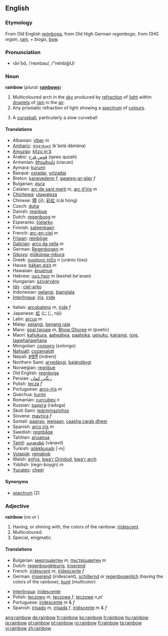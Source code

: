 {{wikipedia}}
==English==

===Etymology===
From Old English [[regnboga|reġnboga]], from Old High German ''reganbogo'', from OHG ''regan'', [[rain]], + ''biogo'', [[bow]].

===Pronunciation===
*rān'bō, /ˈreɪnbəʊ/, /"reInb@U/

===Noun===
'''rainbow'''  (''plural:'' '''[[rainbows]]''')
# Multicoloured arch in the [[sky]] produced by [[refraction]] of [[light]] within [[droplet]]s of [[rain]] in the [[air]].
# Any prismatic refraction of light showing a [[spectrum]] of [[colour]]s.
# {{baseball}} A [[curveball]], particularly a slow curveball

====Translations====

{{top}}
*Albanian: [[ylber]] ''m''
*[[Amharic]]: [[ቀስተ፡ደመና]] (k'ästä dämäna)
*[[Amuzgo]]: [[kítzú jn'â]]
*Arabic: [[قوس قزح]] (qaws quzah)
*Armenian: [[ծիածան]] (ciacan)
*Aymara: [[kurumi]]
*Basque: [[ostadar]], [[ortzadar]]
*Breton: [[kanevedenn]] ''f'', [[gwareg-ar-glav]] ''f''
*Bulgarian: [[дъга]]
*Catalan: [[arc de sant martí]] ''m'', [[arc d'iris]] ''m''
*[[Chichewa]]: [[utawaleza]]
*Chinese: [[隮]] (jī); [[彩虹]] (cǎi hóng)
*Czech: [[duha]]
*Danish: [[regnbue]]
*Dutch: [[regenboog]] ''m''
*Esperanto: [[ĉielarko]]
*Finnish: [[sateenkaari]]
*French: [[arc-en-ciel]] ''m''
*[[Frisian]]: [[reinbôge]]
*[[Galician]]: [[arco da vella]] ''m''
*German: [[Regenbogen]] ''m''
*[[Gikuyu]]: [[műkűnga-mbura]]
*Greek: [[ουράνιο τόξο]] ''n'' (uránio tóxo)
*Hausa: [[bàkan gizò]] ''m''
*Hawaiian: [[ānuenue]]
*Hebrew: [[קשת בענן]] ''m'' (keshet be'anan)
*Hungarian: [[szivárvány]]
*[[Ido]] : [[ciel-arko]]
*Indonesian: [[pelangi]], [[bianglala]]
*[[Interlingua]]: [[iris]], [[iride]]
{{mid}}
*Italian: [[arcobaleno]] ''m'', [[iride]] ''f''
*Japanese: [[虹]] (にじ, niji)
*Latin: [[arcus]] ''m''
*Malay: [[pelangi]], [[benang raja]]
*Manx: [[goal twoaie]] ''m'', [[Bhow Ghoree]] ''m'' (poetic)
*Maori: [[kahukura]], [[aaheahea]], [[paahoka]], [[uenuku]], [[kairangi]], [[rore]], [[taawhanawhana]]
*Mongolian: [[солонго]] (solongo)
*[[Nahuatl]]: [[cozamalotl]]
*Nepali: [[इन्द्रेनी]] (indreni)
*Northern Sami: [[arvedávgi]], [[bajándávgi]]
*Norwegian: [[regnbue]]
*Old English: [[regnboga|reġnboga]]
*Persian: [[رنگین کمان]] 
*Polish: [[tęcza]] ''f''
*Portuguese: [[arco-íris]] ''m''
*Quechua: [[kurmi]]
*Romanian: [[curcubeu]] ''n''
*Russian: [[радуга]] (raduga)
*Skolt Sami: [[teärmmazjohss]]
*Slovene: [[mavrica]] ''f''
*Somali: [[qaanso]], [[jeegaan]], [[caasha carab dheer]]
*Spanish: [[arco iris]] ''m''
*Swedish: [[regnbåge]]
*Tahitian: [[anuanua]]
*[[Tamil]]: [[வானவில்]] (vānavil)
*Turkish: [[gökkkuşağı]] [-nı]
*[[Volapük]]: [[reinabob]]
*Welsh: [[enfys]], [[bwa'r Drindod]], [[bwa'r arch]]
*Yiddish: (regn-boygn) ''m''
*[[Yucatec]]: [[cheel]]
{{bottom}}

====Synonyms====
*[[spectrum]] (2)

===Adjective===
'''rainbow'''  (''no'' {{compar}} ''or'' {{superl}})

# Having, or shining with, the colors of the rainbow: [[iridescent]].
# Multicoloured.
# Special, enigmatic.

====Translations====

{{top}}
*Bulgarian: [[многоцветен]] ''m'', [[пъстроцветен]] ''m''
*Dutch: [[regenboogkleurig]], [[iriserend]]
*French: [[iridescent]] ''m'', [[iridescente]] ''f''
*German: [[irisierend]] (iridescent), [[schillernd]] or [[regenbogenlich]] (having the colors of the rainbow), [[bunt]] (multicolor)
{{mid}}
*[[Interlingua]]: [[iridescente]]
*Polish: [[tęczowy]] ''m'', [[tęczowa]] ''f'', [[tęczowe]] ''n,pl''
*Portuguese: [[iridescente]] ''m'' & ''f''
*Spanish: [[irisado]] ''m'', [[irisada]] ''f'', [[iridiscente]] ''m & f''
{{bottom}}

[[ang:rainbow]]
[[de:rainbow]]
[[fr:rainbow]]
[[ko:rainbow]]
[[it:rainbow]]
[[hu:rainbow]]
[[ja:rainbow]]
[[pl:rainbow]]
[[pt:rainbow]]
[[ro:rainbow]]
[[fi:rainbow]]
[[ta:rainbow]]
[[vi:rainbow]]
[[zh:rainbow]]
